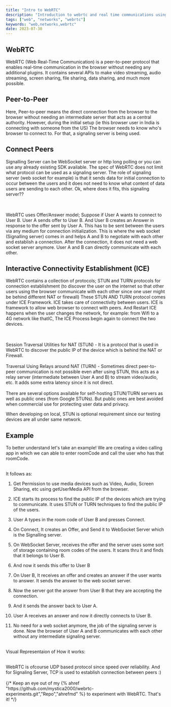 ```yaml
---
title: "Intro to WebRTC"
description: "Introduction to webrtc and real time communications using media"
tags: ["web", "networks", "webrtc"]
keywords: "web,networks,webrtc"
date: 2023-07-30
---
```



## WebRTC

WebRTC (Web Real-Time Communication) is a peer-to-peer protocol that enables real-time communication in the browser without needing any additional plugins. It contains several APIs to make video streaming, audio streaming, screen sharing, file sharing, data sharing, and much more possible.

## Peer-to-Peer

Here, Peer-to-peer means the direct connection from the browser to the browser without needing an intermediate server that acts as a central authority.
However, during the initial setup (ie this browser user in India is connecting with someone from the US) The browser needs to know who's browser to connect to. For that, a signaling server is being used.

## Connect Peers

Signalling Server can be WebSocket server or http long polling or you can use any already existing SDK available. The spec of WebRTC does not limit what protocol can be used as a signaling server.
The role of signaling server (web socket for example) is that it sends data for initial connection to occur between the users and it does not need to know what content of data users are sending to each other. Ok, where does it fits, this signaling server??

<br />
<br />
WebRTC uses Offer/Answer model; Suppose if User A wants to connect to User B.
User A sends offer to User B. And User B creates an Answer in response to the
offer sent by User A. This has to be sent between the users via any medium for
connection initialization. This is where the web socket (Signalling server)
comes in and helps A and B to negotiate with each other and establish a
connection. After the connection, it does not need a web socket server anymore.
User A and B can directly communicate with each other.

## Interactive Connectivity Establishment (ICE)

WebRTC contains a collection of protocols; STUN and TURN protocols for connection establishment (to discover the user on the internet so that other users using the browser communicate with each other since one user might be behind different NAT or firewall)
These STUN AND TURN protocol comes under ICE Framework. ICE takes care of connectivity between users. ICE is framework to allow web browser to connect with peers. And Restart ICE happens when the user changes the network, for example: from Wifi to a 4G network like thatIC, The ICE Process begin again to connect the two devices.

<br />
<br />
Session Traversal Utilities for NAT (STUN) - It is a protocol that is used in
WebRTC to discover the public IP of the device which is behind the NAT or
Firewall.
<br />
<br />
Traversal Using Relays around NAT (TURN) - Sometimes direct peer-to-peer
communication is not possible even after using STUN, this acts as a relay server
(intermediate between User A and B) to stream video/audio, etc. It adds some
extra latency since it is not direct.
<br />
<br />
There are several options available for self-hosting STUN/TURN servers as well
as public ones (from Google STUNs). But public ones are best avoided when
commercial use for protecting user data and privacy.

When developing on local, STUN is optional requirement since our testing devices are all under same network.

## Example

To better understand let's take an example! We are creating a video calling app in which we can able to enter roomCode and call the user who has that roomCode.

<br />
It follows as:
<br />

1. Get Permission to use media devices such as Video, Audio, Screen Sharing, etc using getUserMedia API from the browser.

2. ICE starts its process to find the public IP of the devices which are trying to communicate. It uses STUN or TURN techniques to find the public IP of the users.
3. User A types in the room code of User B and presses Connect.
4. On Connect, It creates an Offer, and Send it to WebSocket Server which is the Signalling server.
5. On WebSocket Server, receives the offer and the server uses some sort of storage containing room codes of the users. It scans thru it and finds that it belongs to User B.
6. And now it sends this offer to User B
7. On User B, It receives an offer and creates an answer if the user wants to answer. It sends the answer to the web socket server.
8. Now the server got the answer from User B that they are accepting the connection.
9. And it sends the answer back to User A.
10. User A receives an answer and now it directly connects to User B.
11. No need for a web socket anymore, the job of the signaling server is done. Now the browser of User A and B communicates with each other without any intermediate signaling server.

<br />
Visual Representaion of How it works:

<ImageView
  src={webrtc}
  alt="the above steps in the visual representation with numbered step by step"
/>

<br />
WebRTC is ofcourse UDP based protocol since speed over reliability. And for
Signaling Server, TCP is used to establish connection between peers :)
<br />
<br />
{/* Keep an eye out of my {% ahref "https://github.com/mystica2000/webrtc-experiments.git","Repo","ahrefmd" %} to experiment with WebRTC. That's it! */}
<br />
<br />
